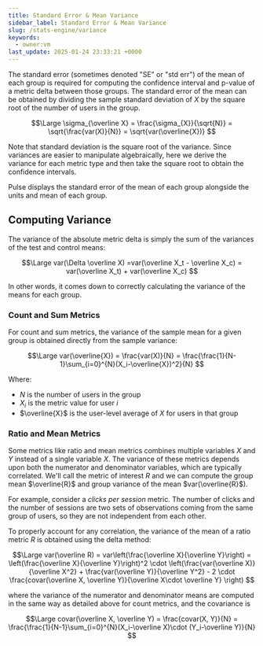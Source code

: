 ```yaml
---
title: Standard Error & Mean Variance
sidebar_label: Standard Error & Mean Variance
slug: /stats-engine/variance
keywords:
  - owner:vm
last_update: 2025-01-24 23:33:21 +0000
---
```


The standard error (sometimes denoted "SE" or "std err") of the mean of each group is required for computing the confidence interval and p-value of a metric delta between those groups. The standard error of the mean can be obtained by dividing the sample standard deviation of $X$ by the square root of the number of users in the group.

$$\Large
\sigma_{\overline X} = \frac{\sigma_{X}}{\sqrt{N}} = \sqrt{\frac{var(X)}{N}} = \sqrt{var(\overline{X})}
$$

Note that standard deviation is the square root of the variance. Since variances are easier to manipulate algebraically, here we derive the variance for each metric type and then take the square root to obtain the confidence intervals.

Pulse displays the standard error of the mean of each group alongside the units and mean of each group.

## Computing Variance

The variance of the absolute metric delta is simply the sum of the variances of the test and control means:

$$\Large
var(\Delta \overline X) =var(\overline X_t - \overline X_c) = var(\overline X_t) + var(\overline X_c)
$$

In other words, it comes down to correctly calculating the variance of the means for each group.

### Count and Sum Metrics

For count and sum metrics, the variance of the sample mean for a given group is obtained directly from the sample variance:

$$\Large
var(\overline{X}) = \frac{var(X)}{N} = \frac{\frac{1}{N-1}\sum_{i=0}^{N}(X_i-\overline{X})^2}{N}
$$

Where:

- $N$ is the number of users in the group
- $X_i$ is the metric value for user $i$
- $\overline{X}$ is the user-level average of $X$ for users in that group

### Ratio and Mean Metrics

Some metrics like ratio and mean metrics combines multiple variables $X$ and $Y$ instead of a single variable $X$. The variance of these metrics depends upon both the numerator and denominator variables, which are typically correlated. We'll call the metric of interest $R$ and we can compute the group mean $\overline{R}$ and group variance of the mean $var(\overline{R}$).

For example, consider a _clicks per session_ metric. The number of clicks and the number of sessions are two sets of observations coming from the same group of users, so they are not independent from each other.

To properly account for any correlation, the variance of the mean of a ratio metric $R$ is obtained using the delta method:

$$\Large
var(\overline R) = var\left(\frac{\overline X}{\overline Y}\right) 
= \left(\frac{\overline X}{\overline Y}\right)^2 \cdot \left(\frac{var(\overline X)}{\overline X^2} + \frac{var(\overline Y)}{\overline Y^2} - 2 \cdot \frac{covar(\overline X, \overline Y)}{\overline X\cdot \overline Y} \right)
$$

where the variance of the numerator and denominator means are computed in the same way as detailed above for count metrics, and the covariance is

$$\Large
covar(\overline X, \overline Y) = \frac{covar(X, Y)}{N} = \frac{\frac{1}{N-1}\sum_{i=0}^{N}(X_i-\overline X)\cdot (Y_i-\overline Y)}{N}
$$
